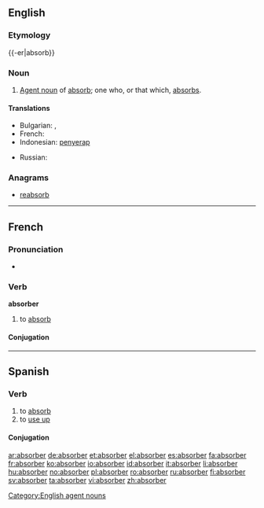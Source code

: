==English==

===Etymology===
{{-er|absorb}}

===Noun===
{{wikipedia}}
{{en-noun}}

# [[agent noun|Agent noun]] of [[absorb]]; one who, or that which, [[absorb]]s.

====Translations====
{{trans-top|one who, or that which, absorbs}}
* Bulgarian: {{t-|bg|абсорбент|sc=Cyrl}},  {{t|bg|абсорбер|sc=Cyrl}}
* French: {{t+|fr|absorbant|m}}
* Indonesian: [[serap|penyerap]]
{{trans-mid}}
* Russian: {{t+|ru|абсорбер|m|sc=Cyrl}}
{{trans-bottom}}

===Anagrams===
* [[reabsorb]]

[[Category:English agent nouns]]

----

==French==

===Pronunciation===
* {{audio|Fr-absorber.ogg|Audio}}

===Verb===
'''absorber'''

# to [[absorb]]

====Conjugation====
{{fr-conj-er|absorb|avoir}}

----

==Spanish==

===Verb===
{{es-verb|absorb|er}}

# to [[absorb]]
# to [[use up]]

====Conjugation====
{{es-conj-er|absorb}}

[[ar:absorber]]
[[de:absorber]]
[[et:absorber]]
[[el:absorber]]
[[es:absorber]]
[[fa:absorber]]
[[fr:absorber]]
[[ko:absorber]]
[[io:absorber]]
[[id:absorber]]
[[it:absorber]]
[[li:absorber]]
[[hu:absorber]]
[[no:absorber]]
[[pl:absorber]]
[[ro:absorber]]
[[ru:absorber]]
[[fi:absorber]]
[[sv:absorber]]
[[ta:absorber]]
[[vi:absorber]]
[[zh:absorber]]